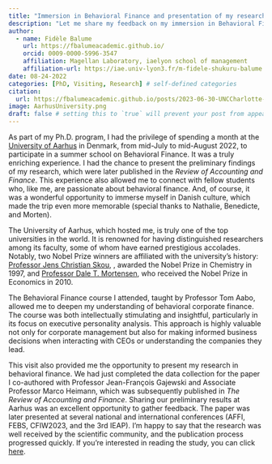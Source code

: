 ```yaml
---
title: "Immersion in Behavioral Finance and presentation of my research at Aarhus University"
description: "Let me share my feedback on my immersion in Behavioral Finance and the presentation of my research at Aarhus University this summer"
author:
  - name: Fidèle Balume
    url: https://fbalumeacademic.github.io/
    orcid: 0009-0000-5996-3547
    affiliation: Magellan Laboratory, iaelyon school of management
    affiliation-url: https://iae.univ-lyon3.fr/m-fidele-shukuru-balume
date: 08-24-2022
categories: [PhD, Visiting, Research] # self-defined categories
citation: 
  url: https://fbalumeacademic.github.io/posts/2023-06-30-UNCCharlotte-visiting/ 
image: AarhusUniversity.png
draft: false # setting this to `true` will prevent your post from appearing on your listing page until you're ready!
---
```


As part of my Ph.D. program, I had the privilege of spending a month at the [University of Aarhus](https://econ.au.dk/research/finance) in Denmark, from mid-July to mid-August 2022, to participate in a summer school on Behavioral Finance. It was a truly enriching experience. I had the chance to present the preliminary findings of my research, which were later published in the *Review of Accounting and Finance*. This experience also allowed me to connect with fellow students who, like me, are passionate about behavioral finance. And, of course, it was a wonderful opportunity to immerse myself in Danish culture, which made the trip even more memorable (special thanks to Nathalie, Benedicte, and Morten).

The University of Aarhus, which hosted me, is truly one of the top universities in the world. It is renowned for having distinguished researchers among its faculty, some of whom have earned prestigious accolades. Notably, two Nobel Prize winners are affiliated with the university's history: [Professor Jens Christian Skou](https://fr.wikipedia.org/wiki/Jens_Christian_Skou), , awarded the Nobel Prize in Chemistry in 1997, and [Professor Dale T. Mortensen](https://en.wikipedia.org/wiki/Dale_T._Mortensen), who received the Nobel Prize in Economics in 2010.

The Behavioral Finance course I attended, taught by Professor Tom Aabo, allowed me to deepen my understanding of behavioral corporate finance. The course was both intellectually stimulating and insightful, particularly in its focus on executive personality analysis. This approach is highly valuable not only for corporate management but also for making informed business decisions when interacting with CEOs or understanding the companies they lead.

This visit also provided me the opportunity to present my research in behavioral finance. We had just completed the data collection for the paper I co-authored with Professor Jean-François Gajewski and Associate Professor Marco Heimann, which was subsequently published in *The Review of Accounting and Finance*. Sharing our preliminary results at Aarhus was an excellent opportunity to gather feedback. The paper was later presented at several national and international conferences (AFFI, FEBS, CFIW2023, and the 3rd IEAP). I’m happy to say that the research was well received by the scientific community, and the publication process progressed quickly. If you’re interested in reading the study, you can click [here](https://www.emerald.com/insight/publication/issn/1475-7702/vol/23/iss/4).
